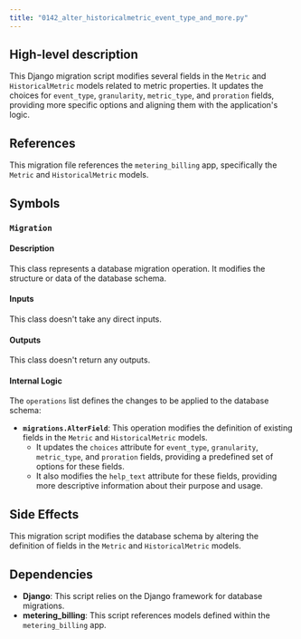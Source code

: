 ```yaml
---
title: "0142_alter_historicalmetric_event_type_and_more.py"
---
```


## High-level description
This Django migration script modifies several fields in the `Metric` and `HistoricalMetric` models related to metric properties. It updates the choices for `event_type`, `granularity`, `metric_type`, and `proration` fields, providing more specific options and aligning them with the application's logic.

## References
This migration file references the `metering_billing` app, specifically the `Metric` and `HistoricalMetric` models.

## Symbols
### `Migration`
#### Description
This class represents a database migration operation. It modifies the structure or data of the database schema.

#### Inputs
This class doesn't take any direct inputs.

#### Outputs
This class doesn't return any outputs.

#### Internal Logic
The `operations` list defines the changes to be applied to the database schema:
- **`migrations.AlterField`**: This operation modifies the definition of existing fields in the `Metric` and `HistoricalMetric` models.
    - It updates the `choices` attribute for `event_type`, `granularity`, `metric_type`, and `proration` fields, providing a predefined set of options for these fields.
    - It also modifies the `help_text` attribute for these fields, providing more descriptive information about their purpose and usage.

## Side Effects
This migration script modifies the database schema by altering the definition of fields in the `Metric` and `HistoricalMetric` models.

## Dependencies
- **Django**: This script relies on the Django framework for database migrations.
- **metering_billing**: This script references models defined within the `metering_billing` app.

